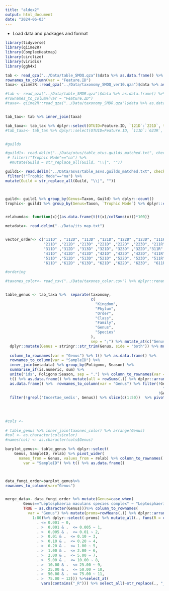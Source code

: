 ```yaml
---
title: "aldex2"
output: html_document
date: "2024-06-03"
---
```


- Load data and packages and format

```r
library(tidyverse)
library(qiime2R)
library(ComplexHeatmap)
library(circlize)
library(viridis)
library(ggh4x)

tab <- read_qza("../Data/table_SMOQ.qza")$data %>% as.data.frame() %>% 
rownames_to_column(var = "Feature.ID") 
taxa<- qiime2R::read_qza("../Data/taxonomy_SMOQ_ver10.qza")$data %>% as.data.frame()

#tab <- read_qza("../Data/table_SMDR.qza")$data %>% as.data.frame() %>% 
#rownames_to_column(var = "Feature.ID") 
#taxa<- qiime2R::read_qza("../Data/taxonomy_SMDR.qza")$data %>% as.data.frame()


tab_tax<- tab %>% inner_join(taxa)

tab_taxa<- tab_tax %>% dplyr::select(OTUID=Feature.ID, `121D`:`221D`, taxonomy=Taxon)
#tab_taxa<- tab_tax %>% dplyr::select(OTUID=Feature.ID, `111D`:`623R`, taxonomy=Taxon)


#guilds

#guild1<- read.delim("../Data/otus/table_otus.guilds_matched.txt", check.names = F) %>% 
 # filter(!"Trophic Mode"=="na") %>%
  #mutate(Guild = str_replace_all(Guild, "\\|", ""))

guild1<- read.delim("../Data/asvs/table_asvs.guilds_matched.txt", check.names = F) %>% 
 filter(!"Trophic Mode"=="na") %>%
mutate(Guild = str_replace_all(Guild, "\\|", ""))



guild<- guild1 %>% group_by(Genus=Taxon, Guild) %>% dplyr::count()
trophic<- guild1 %>% group_by(Genus=Taxon, `Trophic Mode`) %>% dplyr::count()


relabunda<- function(x){(as.data.frame(t(t(x)/colSums(x)))*100)}

metadata<- read.delim("../Data/its_map.txt")


vector_order<- c("111D" , "112D", "113D" ,"121D", "122D" ,"123D", "111R" ,"112R", "113R", "121R", "122R" ,"123R",
                 "211D" ,"212D" ,"213D" ,"221D" ,"222D" ,"223D", "211R" ,"212R" ,"213R", "221R", "222R" ,"223R",
                 "311D" ,"312D" ,"313D" ,"321D", "323D" ,"322D","311R" ,"312R" ,"313R" ,"321R", "322R" ,"323R" ,
                 "411D" ,"412D" ,"413D" ,"421D" ,"422D" ,"423D", "411R", "412R" ,"413R" ,"421R" ,"422R" ,"423R",
                 "511D" ,"512D" ,"513D" ,"521D" ,"522D", "523D", "511R", "512R" ,"513R" ,"521R", "522R" ,"523R",
                 "611D" ,"612D" ,"613D", "621D" ,"622D", "623D",  "611R", "612R","613R", "621R" ,"622R", "623R")

#ordering

#taxones_color<- read_csv("../Data/taxones_color.csv") %>% dplyr::rename(Genus=Taxon)


table_genus <- tab_taxa %>%  separate(taxonomy,
                                      c(
                                        "Kingdom",
                                        "Phylum",
                                        "Order",
                                        "Class",
                                        "Family",
                                        "Genus",
                                        "Species"
                                      ),
                                      sep = ";") %>% mutate_at(c("Genus"), ~ str_replace(., "g__", "")) %>%
  dplyr::mutate(Genus = stringr::str_trim(Genus, side = "both")) %>% mutate_if(is.character, ~
                                                                                 replace_na(., "Unassigned")) %>% group_by(Genus) %>% summarise_if(is.numeric, sum) %>%
  column_to_rownames(var = "Genus") %>% t() %>% as.data.frame() %>%
  rownames_to_column(var = "SampleID") %>%
  inner_join(metadata) %>% group_by(Poligono, Season) %>%
  summarise_if(is.numeric, sum) %>%
  unite("ids", Poligono:Season, sep = ".") %>% column_to_rownames(var = "ids") %>%
  t() %>% as.data.frame() %>% mutate(all = rowSums(.)) %>% dplyr::arrange(-all) %>% relabunda(.) %>%
  as.data.frame() %>%  rownames_to_column(var = "Genus") %>% filter(!Genus ==
                                                                      "unidentified" ,
                                                                    !Genus == "Unassigned") %>%
  filter(!grepl('Incertae_sedis', Genus)) %>% slice(c(1:50))  %>% pivot_longer(.,
                                                                               cols = -Genus,
                                                                               names_to = "SampleID",
                                                                               values_to = "relab") %>% filter(!SampleID ==
                                                                                                                 "all")
#cols <-
 
# table_genus %>% inner_join(taxones_color) %>% arrange(Genus)
#col <- as.character(cols$color)
#names(col) <- as.character(cols$Genus)

barplot_genus<- table_genus %>% dplyr::select(
    Genus, SampleID, relab) %>% pivot_wider(
      names_from = Genus, values_from = relab) %>% column_to_rownames(
        var = "SampleID") %>% t() %>% as.data.frame()



data_fungi_order=barplot_genus%>%
rownames_to_column(var="Genus") 


merge_data<- data_fungi_order %>% mutate(Genus=case_when(
        Genus=="Leptosphaeria maculans species complex" ~ "Leptosphaeria", 
        TRUE ~ as.character(Genus)))%>% column_to_rownames(
          var = "Genus") %>% mutate(proms=rowMeans(.)) %>% dplyr::arrange(-proms) %>% slice(
            1:80)%>% dplyr::select(-proms) %>% mutate_all(., funs(R = case_when(
              . <= 0.001 ~ 0,
              . >  0.001 & .  <= 0.005 ~ 1,
              . >  0.005 & .  <= 0.01 ~ 2,
              . >  0.01 & .  <= 0.10 ~ 3,
              . >  0.10 & .  <= 0.20 ~ 4,
              . >  0.20 & .  <= 1.00 ~ 5,
              . >  1.00 & .  <= 2.00 ~ 6,
              . >  2.00 & .  <= 5.00 ~ 7,
              . >  5.00 & .  <= 10.00 ~ 8,
              . >  10.00 & .  <= 25.00 ~ 9,
              . >  25.00 & .  <= 50.00 ~ 10,
              . >  50.00 & .  <= 75.00 ~ 11,
              . >  75.00 ~ 12))) %>%select_at(
                vars(contains("_R"))) %>% select_all(~str_replace(., "_R", ""))
```